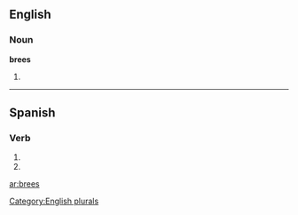 ==English==

===Noun===
'''brees'''

# {{plural of|[[bree]]}}

[[Category:English plurals]]

----

==Spanish==

===Verb===
{{es-verb-form|brear}}

# {{es-verb form of|ending=ar|mood=imperative|sense=negative|pers=2|formal=no|number=singular|[[brear]]}}
# {{es-verb form of|ending=ar|mood=subjunctive|tense=present|pers=2|formal=no|number=singular|[[brear]]}}

[[ar:brees]]
